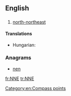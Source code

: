 {{also|-nne}}
==English==

==={{abbreviation}}===
{{en-abbr}}

# [[north-northeast]]

====Translations====
{{trans-top|north-northeast}}
* Hungarian: {{t+|hu|ÉÉK}}
{{trans-mid}}
{{trans-bottom}}

===Anagrams===
* [[nen#English|nen]]

[[Category:en:Compass points]]

[[fr:NNE]]
[[tr:NNE]]